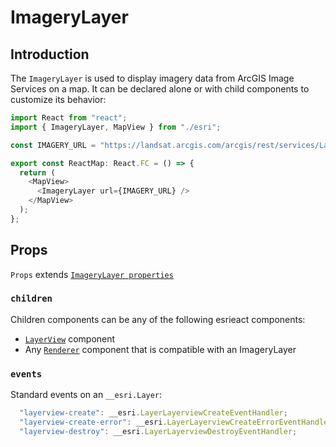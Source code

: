 # ImageryLayer

## Introduction

The `ImageryLayer` is used to display imagery data from ArcGIS Image Services on a map. It can be declared alone or with child components to customize its behavior:

```ts
import React from "react";
import { ImageryLayer, MapView } from "./esri";

const IMAGERY_URL = "https://landsat.arcgis.com/arcgis/rest/services/Landsat/MS/ImageServer";

export const ReactMap: React.FC = () => {
  return (
    <MapView>
      <ImageryLayer url={IMAGERY_URL} />
    </MapView>
  );
};
```

## Props

`Props` extends [`ImageryLayer properties`](https://developers.arcgis.com/javascript/latest/api-reference/esri-layers-ImageryLayer.html#properties-summary)

### `children`

Children components can be any of the following esrieact components:

- [`LayerView`](/layer-views) component
- Any [`Renderer`](/category/renderers) component that is compatible with an ImageryLayer

### `events`

Standard events on an `__esri.Layer`:

```ts
  "layerview-create": __esri.LayerLayerviewCreateEventHandler;
  "layerview-create-error": __esri.LayerLayerviewCreateErrorEventHandler;
  "layerview-destroy": __esri.LayerLayerviewDestroyEventHandler;
```
